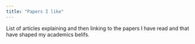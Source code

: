 ```yaml
---
title: "Papers I like"
---
```

List of articles explaining and then linking to the papers I have read and that have shaped my academics belifs. 